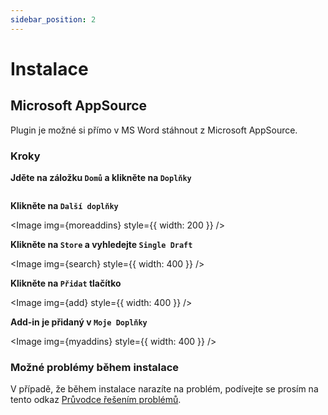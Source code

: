```yaml
---
sidebar_position: 2
---
```



# Instalace

## Microsoft AppSource

Plugin je možné si přímo v MS Word stáhnout z Microsoft AppSource.

### Kroky

**Jděte na záložku `Domů` a klikněte na `Doplňky`**

  <Image img={home} />

**Klikněte na `Další doplňky`**

  <Image img={moreaddins} style={{ width: 200 }} />

**Klikněte na `Store` a vyhledejte `Single Draft`**

  <Image img={search} style={{ width: 400 }} />


**Klikněte na `Přidat` tlačítko**

  <Image img={add} style={{ width: 400 }} />

**Add-in je přidaný v `Moje Doplňky`**

  <Image img={myaddins} style={{ width: 400 }} />


### Možné problémy během instalace

V případě, že během instalace narazíte na problém, podívejte se prosím na tento odkaz
[Průvodce řešením problémů](troubleshooting.mdx).
